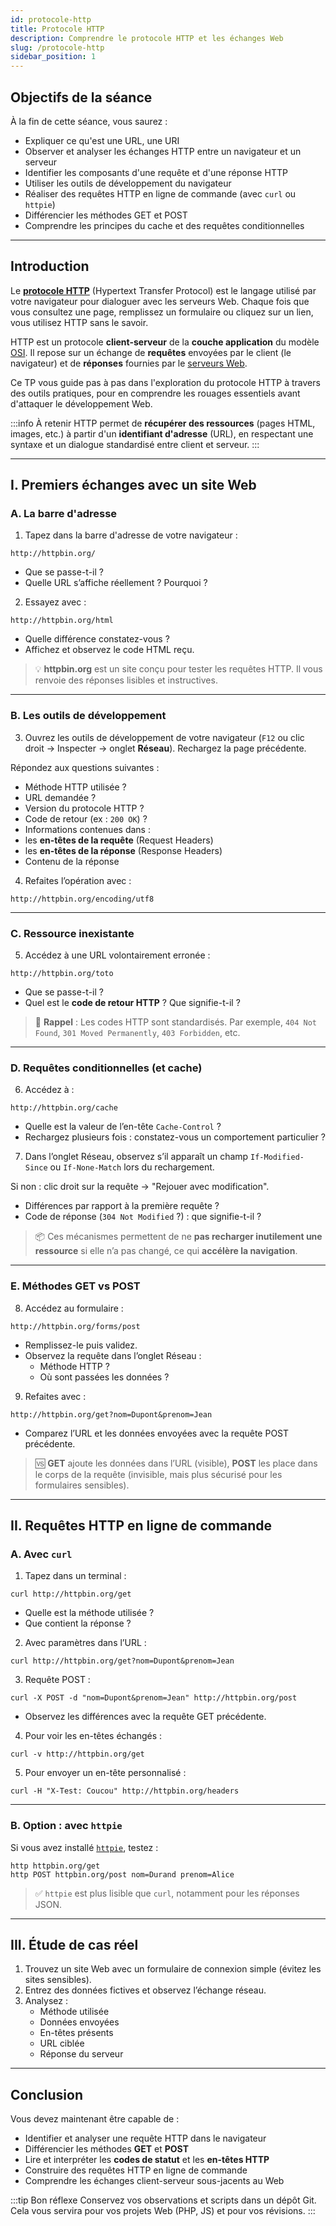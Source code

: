 ```yaml
---
id: protocole-http
title: Protocole HTTP
description: Comprendre le protocole HTTP et les échanges Web
slug: /protocole-http
sidebar_position: 1
---
```


## Objectifs de la séance

À la fin de cette séance, vous saurez :

- Expliquer ce qu'est une URL, une URI
- Observer et analyser les échanges HTTP entre un navigateur et un serveur
- Identifier les composants d'une requête et d'une réponse HTTP
- Utiliser les outils de développement du navigateur
- Réaliser des requêtes HTTP en ligne de commande (avec `curl` ou `httpie`)
- Différencier les méthodes GET et POST
- Comprendre les principes du cache et des requêtes conditionnelles

---

## Introduction

Le **[protocole HTTP](https://fr.wikipedia.org/wiki/Hypertext_Transfer_Protocol)** (Hypertext Transfer Protocol) est le langage utilisé par votre navigateur pour dialoguer avec les serveurs Web. Chaque fois que vous consultez une page, remplissez un formulaire ou cliquez sur un lien, vous utilisez HTTP sans le savoir.

HTTP est un protocole **client-serveur** de la **couche application** du modèle [OSI](https://fr.wikipedia.org/wiki/Couche_application). Il repose sur un échange de **requêtes** envoyées par le client (le navigateur) et de **réponses** fournies par le [serveurs Web](https://fr.wikipedia.org/wiki/Serveur_web).

Ce TP vous guide pas à pas dans l'exploration du protocole HTTP à travers des outils pratiques, pour en comprendre les rouages essentiels avant d'attaquer le développement Web.

:::info À retenir
HTTP permet de **récupérer des ressources** (pages HTML, images, etc.) à partir d'un **identifiant d'adresse** (URL), en respectant une syntaxe et un dialogue standardisé entre client et serveur.
:::

---

## I. Premiers échanges avec un site Web

### A. La barre d'adresse

1. Tapez dans la barre d'adresse de votre navigateur :

```
http://httpbin.org/
```

- Que se passe-t-il ?
- Quelle URL s’affiche réellement ? Pourquoi ?

2. Essayez avec :
```
http://httpbin.org/html
```
- Quelle différence constatez-vous ?
- Affichez et observez le code HTML reçu.

> 💡 **httpbin.org** est un site conçu pour tester les requêtes HTTP. Il vous renvoie des réponses lisibles et instructives.

---

### B. Les outils de développement

3. Ouvrez les outils de développement de votre navigateur (`F12` ou clic droit → Inspecter → onglet **Réseau**). Rechargez la page précédente.

Répondez aux questions suivantes :

- Méthode HTTP utilisée ?
- URL demandée ?
- Version du protocole HTTP ?
- Code de retour (ex : `200 OK`) ?
- Informations contenues dans :
- les **en-têtes de la requête** (Request Headers)
- les **en-têtes de la réponse** (Response Headers)
- Contenu de la réponse

4. Refaites l’opération avec :
```
http://httpbin.org/encoding/utf8
```
---

### C. Ressource inexistante

5. Accédez à une URL volontairement erronée :
```
http://httpbin.org/toto
```
- Que se passe-t-il ?
- Quel est le **code de retour HTTP** ? Que signifie-t-il ?

> 🧠 **Rappel** : Les codes HTTP sont standardisés. Par exemple, `404 Not Found`, `301 Moved Permanently`, `403 Forbidden`, etc.

---

### D. Requêtes conditionnelles (et cache)

6. Accédez à :
```
http://httpbin.org/cache
```
- Quelle est la valeur de l’en-tête `Cache-Control` ?
- Rechargez plusieurs fois : constatez-vous un comportement particulier ?

7. Dans l’onglet Réseau, observez s’il apparaît un champ `If-Modified-Since` ou `If-None-Match` lors du rechargement.

Si non : clic droit sur la requête → "Rejouer avec modification".

- Différences par rapport à la première requête ?
- Code de réponse (`304 Not Modified` ?) : que signifie-t-il ?

> 📦 Ces mécanismes permettent de ne **pas recharger inutilement une ressource** si elle n’a pas changé, ce qui **accélère la navigation**.

---

### E. Méthodes GET vs POST

8. Accédez au formulaire :
```
http://httpbin.org/forms/post
```
- Remplissez-le puis validez.
- Observez la requête dans l’onglet Réseau :
  - Méthode HTTP ?
  - Où sont passées les données ?

9. Refaites avec :
```
http://httpbin.org/get?nom=Dupont&prenom=Jean
```
- Comparez l’URL et les données envoyées avec la requête POST précédente.

> 🆚 **GET** ajoute les données dans l’URL (visible), **POST** les place dans le corps de la requête (invisible, mais plus sécurisé pour les formulaires sensibles).

---

## II. Requêtes HTTP en ligne de commande

### A. Avec `curl`

1. Tapez dans un terminal :
```
curl http://httpbin.org/get
```
- Quelle est la méthode utilisée ?
- Que contient la réponse ?

2. Avec paramètres dans l’URL :
```
curl http://httpbin.org/get?nom=Dupont&prenom=Jean
```

3. Requête POST :
```
curl -X POST -d "nom=Dupont&prenom=Jean" http://httpbin.org/post
```

- Observez les différences avec la requête GET précédente.

4. Pour voir les en-têtes échangés :
```
curl -v http://httpbin.org/get
```

5. Pour envoyer un en-tête personnalisé :
```
curl -H "X-Test: Coucou" http://httpbin.org/headers
```
---

### B. Option : avec `httpie`

Si vous avez installé [`httpie`](https://httpie.io/), testez :
```
http httpbin.org/get
http POST httpbin.org/post nom=Durand prenom=Alice
```
> ✅ `httpie` est plus lisible que `curl`, notamment pour les réponses JSON.

---

## III. Étude de cas réel

1. Trouvez un site Web avec un formulaire de connexion simple (évitez les sites sensibles).
2. Entrez des données fictives et observez l’échange réseau.
3. Analysez :
   - Méthode utilisée
   - Données envoyées
   - En-têtes présents
   - URL ciblée
   - Réponse du serveur

---

## Conclusion

Vous devez maintenant être capable de :

- Identifier et analyser une requête HTTP dans le navigateur
- Différencier les méthodes **GET** et **POST**
- Lire et interpréter les **codes de statut** et les **en-têtes HTTP**
- Construire des requêtes HTTP en ligne de commande
- Comprendre les échanges client-serveur sous-jacents au Web

:::tip Bon réflexe
Conservez vos observations et scripts dans un dépôt Git. Cela vous servira pour vos projets Web (PHP, JS) et pour vos révisions.
:::